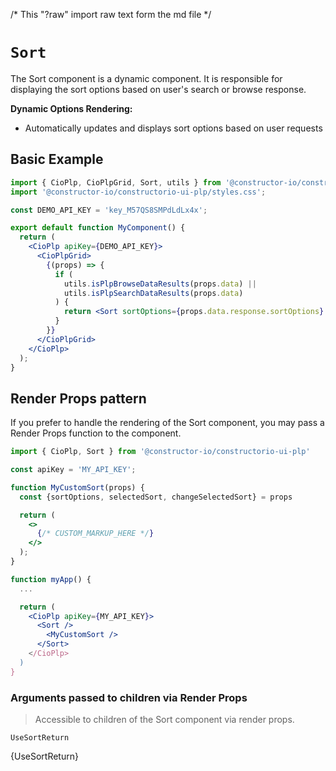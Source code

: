 /* This "?raw" import raw text form the md file */

<Meta of={SortStories} />

# `Sort`

The Sort component is a dynamic component.
It is responsible for displaying the sort options based on user's search or browse response.

**Dynamic Options Rendering:**

- Automatically updates and displays sort options based on user requests

<Canvas>
  <div style={{ height: '180px', width: 'fit-content', margin: 'auto' }}>
    <Story of={SortStories.Primary} />
  </div>
</Canvas>

## Basic Example

```jsx
import { CioPlp, CioPlpGrid, Sort, utils } from '@constructor-io/constructorio-ui-plp';
import '@constructor-io/constructorio-ui-plp/styles.css';

const DEMO_API_KEY = 'key_M57QS8SMPdLdLx4x';

export default function MyComponent() {
  return (
    <CioPlp apiKey={DEMO_API_KEY}>
      <CioPlpGrid>
        {(props) => {
          if (
            utils.isPlpBrowseDataResults(props.data) ||
            utils.isPlpSearchDataResults(props.data)
          ) {
            return <Sort sortOptions={props.data.response.sortOptions} />;
          }
        }}
      </CioPlpGrid>
    </CioPlp>
  );
}
```

## Render Props pattern

If you prefer to handle the rendering of the Sort component, you may pass a Render Props function to the component.

```jsx
import { CioPlp, Sort } from '@constructor-io/constructorio-ui-plp'

const apiKey = 'MY_API_KEY';

function MyCustomSort(props) {
  const {sortOptions, selectedSort, changeSelectedSort} = props

  return (
    <>
      {/* CUSTOM_MARKUP_HERE */}
    </>
  );
}

function myApp() {
  ...

  return (
    <CioPlp apiKey={MY_API_KEY}>
      <Sort />
        <MyCustomSort />
      </Sort>
    </CioPlp>
  )
}
```

### Arguments passed to children via Render Props

> Accessible to children of the Sort component via render props.

`UseSortReturn`

<Markdown>{UseSortReturn}</Markdown>
